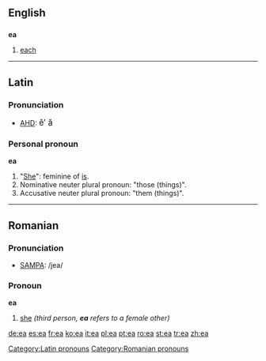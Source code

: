 {{see|-ea}}
==English==

==={{abbreviation}}===
'''ea'''

# [[each]]

----

==Latin==

===Pronunciation===
*[[AHD]]: <big> ĕ′ ă </big>

===Personal pronoun===
'''ea''' {{f}}

# "[[She]]": feminine of [[is]].
# Nominative neuter plural pronoun: "those (things)".
# Accusative neuter plural pronoun: "them (things)".

----

==Romanian==

===Pronunciation===
*[[w:SAMPA|SAMPA]]: /jea/

===Pronoun===
'''ea'''

# [[she]] ''(third person, '''ea''' refers to a female other)''

[[Category:Latin pronouns]]
[[Category:Romanian pronouns]]

[[de:ea]]
[[es:ea]]
[[fr:ea]]
[[ko:ea]]
[[it:ea]]
[[pl:ea]]
[[pt:ea]]
[[ro:ea]]
[[st:ea]]
[[tr:ea]]
[[zh:ea]]
